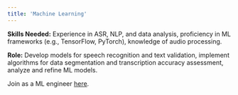 ```yaml
---
title: 'Machine Learning'
---
```


**Skills Needed:** Experience in ASR, NLP, and data analysis, proficiency in ML frameworks (e.g., TensorFlow, PyTorch), knowledge of audio processing.  

**Role:** Develop models for speech recognition and text validation, implement algorithms for data segmentation and transcription accuracy assessment, analyze and refine ML models.  

<Tip>

Join as a ML engineer [here](https://discord.com/channels/1254395168073973832/1254451516677554317).

</Tip>